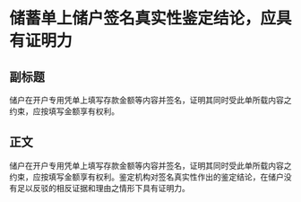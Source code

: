# 储蓄单上储户签名真实性鉴定结论，应具有证明力
## 副标题
储户在开户专用凭单上填写存款金额等内容并签名，证明其同时受此单所载内容之约束，应按填写金额享有权利。
## 正文
储户在开户专用凭单上填写存款金额等内容并签名，证明其同时受此单所载内容之约束，应按填写金额享有权利。鉴定机构对签名真实性作出的鉴定结论，在储户没有足以反驳的相反证据和理由之情形下具有证明力。